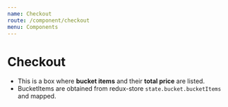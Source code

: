 ```yaml
---
name: Checkout
route: /component/checkout
menu: Components
---
```



# Checkout

- This is a box where **bucket items** and their **total price** are listed.
- BucketItems are obtained from redux-store `state.bucket.bucketItems` and mapped.
